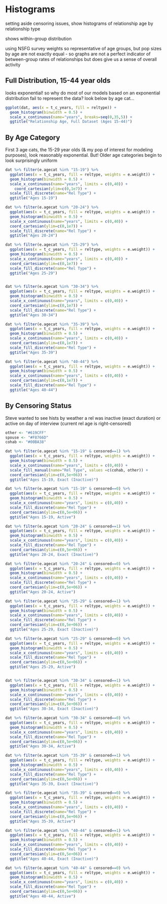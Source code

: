 # Histograms {#hist}

setting aside censoring issues, show histograms of relationship age by relationship type 

shows within-group distribution  

using NSFG survey weights so representative of age groups, but pop sizes by age are not exactly equal - so graphs are not a perfect indicator of between-group rates of relationships but does give us a sense of overall activity  

## Full Distribution, 15-44 year olds

looks exponential! so why do most of our models based on an exponential distribution fail to represent the data? look below by age cat...

```r
ggplot(dat, aes(x = t_c_years, fill = reltype)) +
  geom_histogram(binwidth = 0.5) + 
  scale_x_continuous(name="years", breaks=seq(0,35,5)) + 
  ggtitle("Relationship Age, Full Dataset (Ages 15-44)")
```

## By Age Category

First 3 age cats, the 15-29 year olds (& my pop of interest for modeling purposes), look reasonably exponential. But! Older age categories begin to look surprisingly uniform  


```r
dat %>% filter(e.agecat %in% "15-19") %>%
  ggplot(aes(x = t_c_years, fill = reltype, weights = e.weight)) +
  geom_histogram(binwidth = 0.5) +
  scale_x_continuous(name="years", limits = c(0,40)) +
    coord_cartesian(ylim=c(0,1e7)) +
  scale_fill_discrete(name="Rel Type") + 
  ggtitle("Ages 15-19")

dat %>% filter(e.agecat %in% "20-24") %>%
  ggplot(aes(x = t_c_years, fill = reltype, weights = e.weight)) +
  geom_histogram(binwidth = 0.5) +
  scale_x_continuous(name="years", limits = c(0,40)) +
  coord_cartesian(ylim=c(0,1e7)) +
  scale_fill_discrete(name="Rel Type") + 
  ggtitle("Ages 20-24")

dat %>% filter(e.agecat %in% "25-29") %>%
  ggplot(aes(x = t_c_years, fill = reltype, weights = e.weight)) +
  geom_histogram(binwidth = 0.5) +
  scale_x_continuous(name="years", limits = c(0,40)) +
  coord_cartesian(ylim=c(0,1e7)) +
  scale_fill_discrete(name="Rel Type") + 
  ggtitle("Ages 25-29")


dat %>% filter(e.agecat %in% "30-34") %>%
  ggplot(aes(x = t_c_years, fill = reltype, weights = e.weight)) +
  geom_histogram(binwidth = 0.5) +
  scale_x_continuous(name="years", limits = c(0,40)) +
  coord_cartesian(ylim=c(0,1e7)) +
  scale_fill_discrete(name="Rel Type") + 
  ggtitle("Ages 30-34")

dat %>% filter(e.agecat %in% "35-39") %>%
  ggplot(aes(x = t_c_years, fill = reltype, weights = e.weight)) +
  geom_histogram(binwidth = 0.5) +
  scale_x_continuous(name="years", limits = c(0,40)) +
  coord_cartesian(ylim=c(0,1e7)) +
  scale_fill_discrete(name="Rel Type") + 
  ggtitle("Ages 35-39")

dat %>% filter(e.agecat %in% "40-44") %>%
  ggplot(aes(x = t_c_years, fill = reltype, weights = e.weight)) +
  geom_histogram(binwidth = 0.5) +
  scale_x_continuous(name="years", limits = c(0,40)) +
  coord_cartesian(ylim=c(0,1e7)) +
  scale_fill_discrete(name="Rel Type") + 
  ggtitle("Ages 40-44")

```

## By Censoring Status 

Steve wanted to see hists by weather a rel was inactive (exact duration) or active on day of interview (current rel age is right-censored)  


```r
other <- "#619CFF"
spouse <- "#F8766D"
cohab <- "#00BA38"

dat %>% filter(e.agecat %in% "15-19" & censored==1) %>%
  ggplot(aes(x = t_c_years, fill = reltype, weights = e.weight)) +
  geom_histogram(binwidth = 0.5) +
  scale_x_continuous(name="years", limits = c(0,40)) +
  scale_fill_manual(name="Rel Type", values =c(cohab, other)) + 
  coord_cartesian(ylim=c(0,5e+06)) +  
  ggtitle("Ages 15-19, Exact (Inactive)")

dat %>% filter(e.agecat %in% "15-19" & censored==0) %>%
  ggplot(aes(x = t_c_years, fill = reltype, weights = e.weight)) +
  geom_histogram(binwidth = 0.5) +
  scale_x_continuous(name="years", limits = c(0,40)) +
  scale_fill_discrete(name="Rel Type") + 
  coord_cartesian(ylim=c(0,5e+06)) +  
  ggtitle("Ages 15-19, Active")

dat %>% filter(e.agecat %in% "20-24" & censored==1) %>%
  ggplot(aes(x = t_c_years, fill = reltype, weights = e.weight)) +
  geom_histogram(binwidth = 0.5) +
  scale_x_continuous(name="years", limits = c(0,40)) +
  scale_fill_discrete(name="Rel Type") + 
  coord_cartesian(ylim=c(0,5e+06)) +  
  ggtitle("Ages 20-24, Exact (Inactive)")

dat %>% filter(e.agecat %in% "20-24" & censored==0) %>%
  ggplot(aes(x = t_c_years, fill = reltype, weights = e.weight)) +
  geom_histogram(binwidth = 0.5) +
  scale_x_continuous(name="years", limits = c(0,40)) +
  scale_fill_discrete(name="Rel Type") + 
  coord_cartesian(ylim=c(0,5e+06)) +  
  ggtitle("Ages 20-24, Active")

dat %>% filter(e.agecat %in% "25-29" & censored==1) %>%
  ggplot(aes(x = t_c_years, fill = reltype, weights = e.weight)) +
  geom_histogram(binwidth = 0.5) +
  scale_x_continuous(name="years", limits = c(0,40)) +
  scale_fill_discrete(name="Rel Type") + 
  coord_cartesian(ylim=c(0,5e+06)) +   
  ggtitle("Ages 25-29, Exact (Inactive)")

dat %>% filter(e.agecat %in% "25-29" & censored==0) %>%
  ggplot(aes(x = t_c_years, fill = reltype, weights = e.weight)) +
  geom_histogram(binwidth = 0.5) +
  scale_x_continuous(name="years", limits = c(0,40)) +
  scale_fill_discrete(name="Rel Type") + 
  coord_cartesian(ylim=c(0,5e+06)) + 
  ggtitle("Ages 25-29, Active")


dat %>% filter(e.agecat %in% "30-34" & censored==1) %>%
  ggplot(aes(x = t_c_years, fill = reltype, weights = e.weight)) +
  geom_histogram(binwidth = 0.5) +
  scale_x_continuous(name="years", limits = c(0,40)) +
  scale_fill_discrete(name="Rel Type") + 
  coord_cartesian(ylim=c(0,5e+06)) + 
  ggtitle("Ages 30-34, Exact (Inactive)")

dat %>% filter(e.agecat %in% "30-34" & censored==0) %>%
  ggplot(aes(x = t_c_years, fill = reltype, weights = e.weight)) +
  geom_histogram(binwidth = 0.5) +
  scale_x_continuous(name="years", limits = c(0,40)) +
  scale_fill_discrete(name="Rel Type") + 
  coord_cartesian(ylim=c(0,5e+06)) +  
  ggtitle("Ages 30-34, Active")

dat %>% filter(e.agecat %in% "35-39" & censored==1) %>%
  ggplot(aes(x = t_c_years, fill = reltype, weights = e.weight)) +
  geom_histogram(binwidth = 0.5) +
  scale_x_continuous(name="years", limits = c(0,40)) +
  scale_fill_discrete(name="Rel Type") + 
  coord_cartesian(ylim=c(0,5e+06)) +   
  ggtitle("Ages 35-39, Exact (Inactive)")

dat %>% filter(e.agecat %in% "35-39" & censored==0) %>%
  ggplot(aes(x = t_c_years, fill = reltype, weights = e.weight)) +
  geom_histogram(binwidth = 0.5) +
  scale_x_continuous(name="years", limits = c(0,40)) +
  scale_fill_discrete(name="Rel Type") + 
  coord_cartesian(ylim=c(0,5e+06)) +   
  ggtitle("Ages 35-39, Active")

dat %>% filter(e.agecat %in% "40-44" & censored==1) %>%
  ggplot(aes(x = t_c_years, fill = reltype, weights = e.weight)) +
  geom_histogram(binwidth = 0.5) +
  scale_x_continuous(name="years", limits = c(0,40)) +
  scale_fill_discrete(name="Rel Type") + 
  coord_cartesian(ylim=c(0,5e+06)) +   
  ggtitle("Ages 40-44, Exact (Inactive)")

dat %>% filter(e.agecat %in% "40-44" & censored==0) %>%
  ggplot(aes(x = t_c_years, fill = reltype, weights = e.weight)) +
  geom_histogram(binwidth = 0.5) +
  scale_x_continuous(name="years", limits = c(0,40)) +
  scale_fill_discrete(name="Rel Type") + 
  coord_cartesian(ylim=c(0,5e+06)) +   
  ggtitle("Ages 40-44, Active")

```

